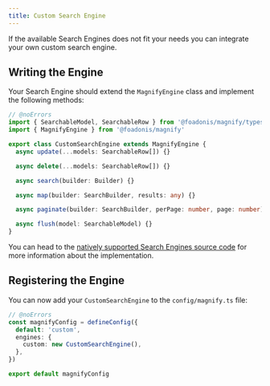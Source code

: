 ```yaml
---
title: Custom Search Engine
---
```


If the available Search Engines does not fit your needs you can integrate your own custom search engine.

## Writing the Engine

Your Search Engine should extend the `MagnifyEngine` class and implement the following methods:

```ts twoslash
// @noErrors
import { SearchableModel, SearchableRow } from '@foadonis/magnify/types'
import { MagnifyEngine } from '@foadonis/magnify'

export class CustomSearchEngine extends MagnifyEngine {
  async update(...models: SearchableRow[]) {}

  async delete(...models: SearchableRow[]) {}

  async search(builder: Builder) {}

  async map(builder: SearchBuilder, results: any) {}

  async paginate(builder: SearchBuilder, perPage: number, page: number) {}

  async flush(model: SearchableModel) {}
}
```

<Callout>

You can head to the [natively supported Search Engines source code](https://github.com/FriendsOfAdonis/FriendsOfAdonis/tree/main/packages/magnify/src/engines) for more information about the implementation.

</Callout>

## Registering the Engine

You can now add your `CustomSearchEngine` to the `config/magnify.ts` file:

```ts title="config/magnify.ts" twoslash
// @noErrors
const magnifyConfig = defineConfig({
  default: 'custom',
  engines: {
    custom: new CustomSearchEngine(),
  },
})

export default magnifyConfig
```

